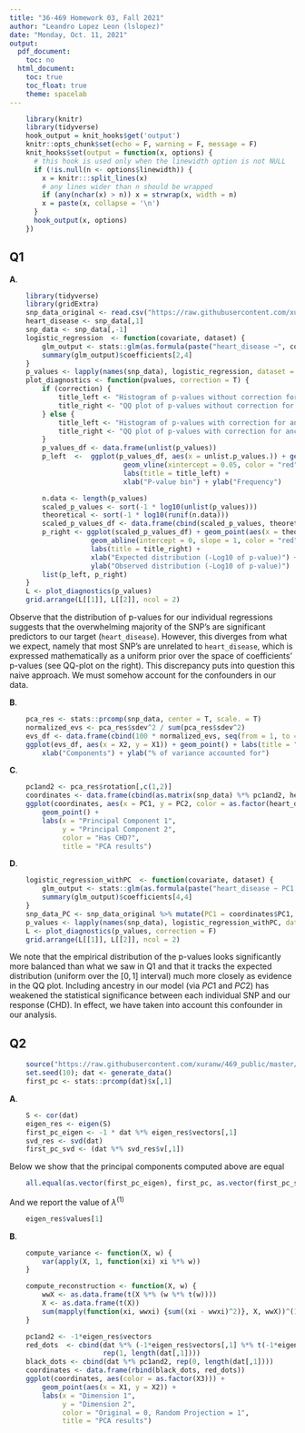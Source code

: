 ```yaml
---
title: "36-469 Homework 03, Fall 2021"
author: "Leandro Lopez Leon (lslopez)"
date: "Monday, Oct. 11, 2021" 
output:
  pdf_document:
    toc: no
  html_document:
    toc: true
    toc_float: true
    theme: spacelab
---
```


```r
    library(knitr)
    library(tidyverse)
    hook_output = knit_hooks$get('output')
    knitr::opts_chunk$set(echo = F, warning = F, message = F)
    knit_hooks$set(output = function(x, options) {
      # this hook is used only when the linewidth option is not NULL
      if (!is.null(n <- options$linewidth)) {
        x = knitr:::split_lines(x)
        # any lines wider than n should be wrapped
        if (any(nchar(x) > n)) x = strwrap(x, width = n)
        x = paste(x, collapse = '\n')
      }
      hook_output(x, options)
    })
```

## Q1
**A**.  

```r
    library(tidyverse)
    library(gridExtra)
    snp_data_original <- read.csv("https://raw.githubusercontent.com/xuranw/469_public/master/data/snp_data.csv", row.names = 1)
    heart_disease <- snp_data[,1]
    snp_data <- snp_data[,-1]
    logistic_regression  <- function(covariate, dataset) {
        glm_output <- stats::glm(as.formula(paste("heart_disease ~", covariate)), data = dataset, family = stats::binomial)
        summary(glm_output)$coefficients[2,4]
    }
    p_values <- lapply(names(snp_data), logistic_regression, dataset = snp_data_original)
    plot_diagnostics <- function(pvalues, correction = T) {
        if (correction) {
            title_left <- "Histogram of p-values without correction for ancestry"
            title_right <- "QQ plot of p-values without correction for ancestry"
        } else {
            title_left <- "Histogram of p-values with correction for ancestry"
            title_right <- "QQ plot of p-values with correction for ancestry"
        }
        p_values_df <- data.frame(unlist(p_values))
        p_left  <-  ggplot(p_values_df, aes(x = unlist.p_values.)) + geom_histogram(bins = 20)  +
                            geom_vline(xintercept = 0.05, color = "red", linetype = "dotted") +
                            labs(title = title_left) +
                            xlab("P-value bin") + ylab("Frequency")

        n.data <- length(p_values)
        scaled_p_values <- sort(-1 * log10(unlist(p_values)))
        theoretical <- sort(-1 * log10(runif(n.data)))
        scaled_p_values_df <- data.frame(cbind(scaled_p_values, theoretical))
        p_right <- ggplot(scaled_p_values_df) + geom_point(aes(x = theoretical, y = scaled_p_values)) +
                    geom_abline(intercept = 0, slope = 1, color = "red") + 
                    labs(title = title_right) +
                    xlab("Expected distribution (-Log10 of p-value)") + 
                    ylab("Observed distribution (-Log10 of p-value)")
        list(p_left, p_right)
    }
    L <- plot_diagnostics(p_values)
    grid.arrange(L[[1]], L[[2]], ncol = 2)
```

Observe that the distribution of p-values for our individual regressions suggests that the overwhelming 
majority of the SNP's are significant predictors to our target (`heart_disease`). However, this diverges from what we expect, 
namely that most SNP's are unrelated to `heart_disease`, which is expressed mathematically as a uniform prior over the space of coefficients' 
p-values (see QQ-plot on the right). This discrepancy puts into question this naive approach. We must somehow account for the confounders in our
data.

**B**.  

```r
    pca_res <- stats::prcomp(snp_data, center = T, scale. = T)
    normalized_evs <- pca_res$sdev^2 / sum(pca_res$sdev^2)
    evs_df <- data.frame(cbind(100 * normalized_evs, seq(from = 1, to = length(normalized_evs), by = 1)))
    ggplot(evs_df, aes(x = X2, y = X1)) + geom_point() + labs(title = "Scree plot") +
        xlab("Components") + ylab("% of variance accounted for")
```

**C**.  

```r
    pc1and2 <- pca_res$rotation[,c(1,2)]
    coordinates <- data.frame(cbind(as.matrix(snp_data) %*% pc1and2, heart_disease))
    ggplot(coordinates, aes(x = PC1, y = PC2, color = as.factor(heart_disease))) +
        geom_point() +
        labs(x = "Principal Component 1",
             y = "Principal Component 2",
             color = "Has CHD?", 
             title = "PCA results")
```
**D**.  

```r
    logistic_regression_withPC  <- function(covariate, dataset) {
        glm_output <- stats::glm(as.formula(paste("heart_disease ~ PC1 + PC2 +", covariate)), data = dataset, family = stats::binomial)
        summary(glm_output)$coefficients[4,4]
    }
    snp_data_PC <- snp_data_original %>% mutate(PC1 = coordinates$PC1, PC2 = coordinates$PC2)
    p_values <- lapply(names(snp_data), logistic_regression_withPC, dataset = snp_data_PC)
    L <- plot_diagnostics(p_values, correction = F)
    grid.arrange(L[[1]], L[[2]], ncol = 2)
```
We note that the empirical distribution of the p-values looks significantly more balanced than what we saw in Q1 and that 
it tracks the expected distribution (uniform over the $[0,1]$ interval) much more closely as evidence in the QQ plot. Including ancestry in our model (via $PC1$ and $PC2$) 
has weakened the statistical significance between each individual SNP and our response (CHD). In effect, we have taken into account this confounder in our analysis. 

## Q2
```r
    source("https://raw.githubusercontent.com/xuranw/469_public/master/hw3/hw3_functions.R")
    set.seed(10); dat <- generate_data()
    first_pc <- stats::prcomp(dat)$x[,1]
```

**A**.  
```r
    S <- cor(dat)
    eigen_res <- eigen(S)
    first_pc_eigen <- -1 * dat %*% eigen_res$vectors[,1]
    svd_res <- svd(dat)
    first_pc_svd <- (dat %*% svd_res$v[,1])
```

Below we show that the principal components computed above are equal 

```r
    all.equal(as.vector(first_pc_eigen), first_pc, as.vector(first_pc_svd))
```

And we report the value of $\lambda^{(1)}$

```r
    eigen_res$values[1]
```

**B**.  

```r
    compute_variance <- function(X, w) {
        var(apply(X, 1, function(xi) xi %*% w))
    }

    compute_reconstruction <- function(X, w) {
        wwX <- as.data.frame(t(X %*% (w %*% t(w))))
        X <- as.data.frame(t(X))
        sum(mapply(function(xi, wwxi) {sum((xi - wwxi)^2)}, X, wwX))^(1 / 2)
    }

    pc1and2 <- -1*eigen_res$vectors
    red_dots  <- cbind(dat %*% (-1*eigen_res$vectors[,1] %*% t(-1*eigen_res$vectors[,1])),
                       rep(1, length(dat[,1])))
    black_dots <- cbind(dat %*% pc1and2, rep(0, length(dat[,1])))
    coordinates <- data.frame(rbind(black_dots, red_dots))
    ggplot(coordinates, aes(color = as.factor(X3))) +
        geom_point(aes(x = X1, y = X2)) +
        labs(x = "Dimension 1",
             y = "Dimension 2",
             color = "Original = 0, Random Projection = 1", 
             title = "PCA results")
```

